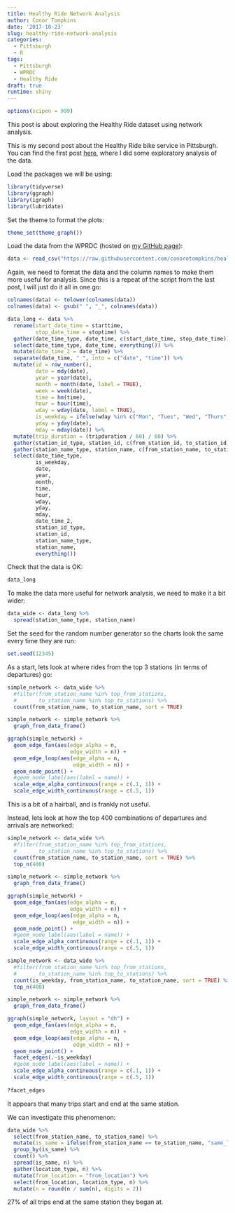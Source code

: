 ```yaml
---
title: Healthy Ride Network Analysis
author: Conor Tompkins
date: '2017-10-23'
slug: healthy-ride-network-analysis
categories:
  - Pittsburgh
  - R
tags:
  - Pittsburgh
  - WPRDC
  - Healthy Ride
draft: true
runtime: shiny
---
```


```r
options(scipen = 999)
```

This post is about exploring the Healthy Ride dataset using network analysis. 

This is my second post about the Healthy Ride bike service in Pittsburgh. You can find the first post [here](https://ctompkins.netlify.com/2017/10/18/exploring-healthy-ride-pittsburgh-data/), where I did some exploratory analysis of the data.

Load the packages we will be using:
```r
library(tidyverse)
library(ggraph)
library(igraph)
library(lubridate)
```


Set the theme to format the plots:
```r
theme_set(theme_graph())
```

Load the data from the WPRDC (hosted on [my GitHub page](https://github.com/conorotompkins)):
```r
data <- read_csv("https://raw.githubusercontent.com/conorotompkins/healthy_ride/master/data/data.csv")
```


Again, we need to format the data and the column names to make them more useful for analysis. Since this is a repeat of the script from the last post, I will just do it all in one go:
```r
colnames(data) <- tolower(colnames(data))
colnames(data) <- gsub(" ", "_", colnames(data))

data_long <- data %>% 
  rename(start_date_time = starttime,
         stop_date_time = stoptime) %>% 
  gather(date_time_type, date_time, c(start_date_time, stop_date_time)) %>% 
  select(date_time_type, date_time, everything()) %>% 
  mutate(date_time_2 = date_time) %>% 
  separate(date_time, " ", into = c("date", "time")) %>% 
  mutate(id = row_number(),
         date = mdy(date),
         year = year(date),
         month = month(date, label = TRUE),
         week = week(date),
         time = hm(time),
         hour = hour(time),
         wday = wday(date, label = TRUE),
         is_weekday = ifelse(wday %in% c("Mon", "Tues", "Wed", "Thurs", "Fri"), "weekday", "weekend"),
         yday = yday(date),
         mday = mday(date)) %>% 
  mutate(trip_duration = (tripduration / 60) / 60) %>% 
  gather(station_id_type, station_id, c(from_station_id, to_station_id)) %>% 
  gather(station_name_type, station_name, c(from_station_name, to_station_name)) %>% 
  select(date_time_type, 
         is_weekday, 
         date, 
         year,
         month,
         time, 
         hour,
         wday,
         yday,
         mday,
         date_time_2, 
         station_id_type, 
         station_id, 
         station_name_type,
         station_name,
         everything())
```

Check that the data is OK:
```r
data_long
```

To make the data more useful for network analysis, we need to make it a bit wider:
```r
data_wide <- data_long %>% 
  spread(station_name_type, station_name)
```

Set the seed for the random number generator so the charts look the same every time they are run:
```r
set.seed(12345)
```

As a start, lets look at where rides from the top 3 stations (in terms of departures) go:
```r
simple_network <- data_wide %>% 
  #filter(from_station_name %in% top_from_stations,
  #       to_station_name %in% top_to_stations) %>% 
  count(from_station_name, to_station_name, sort = TRUE)

simple_network <- simple_network %>% 
  graph_from_data_frame()

ggraph(simple_network) +
  geom_edge_fan(aes(edge_alpha = n,
                    edge_width = n)) +
  geom_edge_loop(aes(edge_alpha = n,
                     edge_width = n)) +
  geom_node_point() +
  #geom_node_label(aes(label = name)) +
  scale_edge_alpha_continuous(range = c(.1, 1)) +
  scale_edge_width_continuous(range = c(.5, 1))
```
This is a bit of a hairball, and is frankly not useful.

Instead, lets look at how the top 400 combinations of departures and arrivals are networked:
```r
simple_network <- data_wide %>% 
  #filter(from_station_name %in% top_from_stations,
  #       to_station_name %in% top_to_stations) %>% 
  count(from_station_name, to_station_name, sort = TRUE) %>% 
  top_n(400)

simple_network <- simple_network %>% 
  graph_from_data_frame()

ggraph(simple_network) +
  geom_edge_fan(aes(edge_alpha = n,
                    edge_width = n)) +
  geom_edge_loop(aes(edge_alpha = n,
                     edge_width = n)) +
  geom_node_point() +
  #geom_node_label(aes(label = name)) +
  scale_edge_alpha_continuous(range = c(.1, 1)) +
  scale_edge_width_continuous(range = c(.5, 1))
```

```r
simple_network <- data_wide %>% 
  #filter(from_station_name %in% top_from_stations,
  #       to_station_name %in% top_to_stations) %>% 
  count(is_weekday, from_station_name, to_station_name, sort = TRUE) %>% 
  top_n(400)

simple_network <- simple_network %>% 
  graph_from_data_frame()

ggraph(simple_network, layout = "dh") +
  geom_edge_fan(aes(edge_alpha = n,
                    edge_width = n)) +
  geom_edge_loop(aes(edge_alpha = n,
                     edge_width = n)) +
  geom_node_point() +
  facet_edges(.~is_weekday)
  #geom_node_label(aes(label = name)) +
  scale_edge_alpha_continuous(range = c(.1, 1)) +
  scale_edge_width_continuous(range = c(.5, 1))
  
?facet_edges
```



It appears that many trips start and end at the same station.

We can investigate this phenomenon:
```r
data_wide %>% 
  select(from_station_name, to_station_name) %>% 
  mutate(is_same = ifelse(from_station_name == to_station_name, "same_location", "different_location")) %>%
  group_by(is_same) %>% 
  count() %>% 
  spread(is_same, n) %>% 
  gather(location_type, n) %>% 
  mutate(from_location = "from_location") %>% 
  select(from_location, location_type, n) %>% 
  mutate(n = round(n / sum(n), digits = 2))
```
27% of all trips end at the same station they began at.

